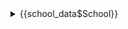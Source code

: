 <details>
<summary>{{school_data$School}}</summary>

<br>
<div class = "row">
<div class = "col-md-5">
<img src="{{school_data$Image}}" style="max-width:200px;width:100%">
</div>
<div class = "col-md-7">
<p><strong>School:</strong> {{school_data$BusinessSchool}}<br>
<strong>Ranking: </strong>#{{school_data$Ranking}}<br>
<strong>Location: </strong>{{school_data$Location}}<br>
<strong>Cost (Out-of-State): </strong>{{school_data$OutOfStateTuition}}<br>
<strong>Credits: </strong>{{school_data$Credits}}</p>
</div>
</div>

<div class = "row">
<div class = "col-md-12">
<p>{{school_data$Text}}</p>
<a href="{{school_data$Link}}" target="_blank" rel="noopener noreferrer">{{school_data$LinkName}}</a>
</div>
</div>


<hr>
</details>
